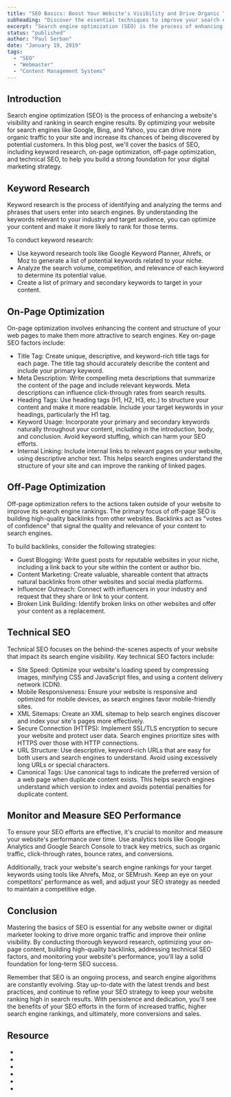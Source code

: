 ```yaml
---
title: "SEO Basics: Boost Your Website's Visibility and Drive Organic Traffic"
subheading: "Discover the essential techniques to improve your search engine rankings and attract more visitors to your website."
excerpt: "Search engine optimization (SEO) is the process of enhancing a website's visibility and ranking in search engine results. By optimizing your website for search engines like Google, Bing, and Yahoo, you can drive more organic traffic to your site and increase its chances of being discovered by potential customers. In this blog post, we'll cover the basics of SEO, including keyword research, on-page optimization, off-page optimization, and technical SEO, to help you build a strong foundation for your digital marketing strategy."
status: "published"
author: "Paul Serban"
date: "January 19, 2019"
tags:
  - "SEO"
  - "Webmaster"
  - "Content Management Systems"
---
```


## Introduction
Search engine optimization (SEO) is the process of enhancing a website's visibility and ranking in search engine results. By optimizing your website for search engines like Google, Bing, and Yahoo, you can drive more organic traffic to your site and increase its chances of being discovered by potential customers. In this blog post, we'll cover the basics of SEO, including keyword research, on-page optimization, off-page optimization, and technical SEO, to help you build a strong foundation for your digital marketing strategy.

## Keyword Research
Keyword research is the process of identifying and analyzing the terms and phrases that users enter into search engines. By understanding the keywords relevant to your industry and target audience, you can optimize your content and make it more likely to rank for those terms.

To conduct keyword research:

- Use keyword research tools like Google Keyword Planner, Ahrefs, or Moz to generate a list of potential keywords related to your niche.
- Analyze the search volume, competition, and relevance of each keyword to determine its potential value.
- Create a list of primary and secondary keywords to target in your content.

## On-Page Optimization
On-page optimization involves enhancing the content and structure of your web pages to make them more attractive to search engines. Key on-page SEO factors include:

- Title Tag: Create unique, descriptive, and keyword-rich title tags for each page. The title tag should accurately describe the content and include your primary keyword.
- Meta Description: Write compelling meta descriptions that summarize the content of the page and include relevant keywords. Meta descriptions can influence click-through rates from search results.
- Heading Tags: Use heading tags (H1, H2, H3, etc.) to structure your content and make it more readable. Include your target keywords in your headings, particularly the H1 tag.
- Keyword Usage: Incorporate your primary and secondary keywords naturally throughout your content, including in the introduction, body, and conclusion. Avoid keyword stuffing, which can harm your SEO efforts.
- Internal Linking: Include internal links to relevant pages on your website, using descriptive anchor text. This helps search engines understand the structure of your site and can improve the ranking of linked pages.

## Off-Page Optimization
Off-page optimization refers to the actions taken outside of your website to improve its search engine rankings. The primary focus of off-page SEO is building high-quality backlinks from other websites. Backlinks act as "votes of confidence" that signal the quality and relevance of your content to search engines.

To build backlinks, consider the following strategies:

- Guest Blogging: Write guest posts for reputable websites in your niche, including a link back to your site within the content or author bio.
- Content Marketing: Create valuable, shareable content that attracts natural backlinks from other websites and social media platforms.
- Influencer Outreach: Connect with influencers in your industry and request that they share or link to your content.
- Broken Link Building: Identify broken links on other websites and offer your content as a replacement.

## Technical SEO
Technical SEO focuses on the behind-the-scenes aspects of your website that impact its search engine visibility. Key technical SEO factors include:

- Site Speed: Optimize your website's loading speed by compressing images, minifying CSS and JavaScript files, and using a content delivery network (CDN).
- Mobile Responsiveness: Ensure your website is responsive and optimized for mobile devices, as search engines favor mobile-friendly sites.
- XML Sitemaps: Create an XML sitemap to help search engines discover and index your site's pages more effectively.
- Secure Connection (HTTPS): Implement SSL/TLS encryption to secure your website and protect user data. Search engines prioritize sites with HTTPS over those with HTTP connections.
- URL Structure: Use descriptive, keyword-rich URLs that are easy for both users and search engines to understand. Avoid using excessively long URLs or special characters.
- Canonical Tags: Use canonical tags to indicate the preferred version of a web page when duplicate content exists. This helps search engines understand which version to index and avoids potential penalties for duplicate content.

## Monitor and Measure SEO Performance
To ensure your SEO efforts are effective, it's crucial to monitor and measure your website's performance over time. Use analytics tools like Google Analytics and Google Search Console to track key metrics, such as organic traffic, click-through rates, bounce rates, and conversions.

Additionally, track your website's search engine rankings for your target keywords using tools like Ahrefs, Moz, or SEMrush. Keep an eye on your competitors' performance as well, and adjust your SEO strategy as needed to maintain a competitive edge.

## Conclusion

Mastering the basics of SEO is essential for any website owner or digital marketer looking to drive more organic traffic and improve their online visibility. By conducting thorough keyword research, optimizing your on-page content, building high-quality backlinks, addressing technical SEO factors, and monitoring your website's performance, you'll lay a solid foundation for long-term SEO success.

Remember that SEO is an ongoing process, and search engine algorithms are constantly evolving. Stay up-to-date with the latest trends and best practices, and continue to refine your SEO strategy to keep your website ranking high in search results. With persistence and dedication, you'll see the benefits of your SEO efforts in the form of increased traffic, higher search engine rankings, and ultimately, more conversions and sales.

## Resource
- <Link href="https://developers.google.com/search/docs" label="google.com - Explore Google Search Docs" isInternal={false}/>
- <Link href="https://github.com/seo/guide" label="github.com/seo - State Of The Art Internet Marketing" isInternal={false}/>
- <Link href="https://neilpatel.com/blog/seo-developers/" label="neilpatel.com/blog - 8 Must-Know SEO Best Practices For Developers" isInternal={false}/>
- <Link href="https://medium.com/welldone-software/seo-for-developers-a-quick-overview-5b5b7ce34679" label="medium.com - SEO For Developers" isInternal={false} />
- <Link href="https://www.youtube.com/watch?v=xsVTqzratPs" label="youtube.com/ahref - Complete SEO Course fo Beginners: Learn to Rank #1 in Google" isInternal={false}/>
- <Link href="https://www.youtube.com/watch?v=SnxeXZpZkI0" label="youtube.com/simplilearn - SEO Full Course" isInternal={false}/>